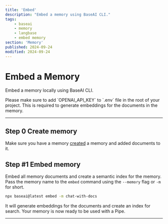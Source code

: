 ```yaml
---
title: 'Embed'
description: "Embed a memory using BaseAI CLI."
tags:
    - baseai
    - memory
    - langbase
    - embed memory
section: 'Memory'
published: 2024-09-24
modified: 2024-09-24
---
```


# Embed a Memory

Embed a memory locally using BaseAI CLI.


<Note>
Please make sure to add `OPENAI_API_KEY` to `.env` file in the root of your project. This is required to generate embeddings for the documents in the memory.
</Note>


---

## Step 0 Create memory

Make sure you have a memory [created](/docs/memory/create) a memory and added documents to it.

## Step #1 Embed memory

Embed all memory documents and create a semantic index for the memory. Pass the memory name to the `embed` command using the `--memory` flag or `-m` for short.

```bash
npx baseai@latest embed -m chat-with-docs
```

It will generate embeddings for the documents and create an index for search. Your memory is now ready to be used with a Pipe.

---
